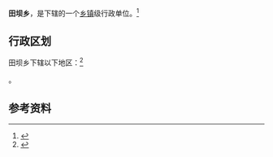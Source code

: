 {{中国乡级行政区|53/03/26/213/000}}

'''田坝乡'''，是{{PRC admin/fullname|53/03/26/213/000|3}}下辖的一个[[乡镇|乡镇]]级行政单位。<ref>{{PRC admin/ref sgc|{{PRC admin/parent|53/03/26/213/000}}}}</ref>

== 行政区划 ==

田坝乡下辖以下地区：<ref>{{PRC admin/ref sgc|53/03/26/213/000}}</ref>

{{PRC admin/children|53/03/26/213/000}}。

== 参考资料 ==

{{reflist}}

{{行政区划小作品}}
{{PRC admin/navcat|53/03/26/213/000}}